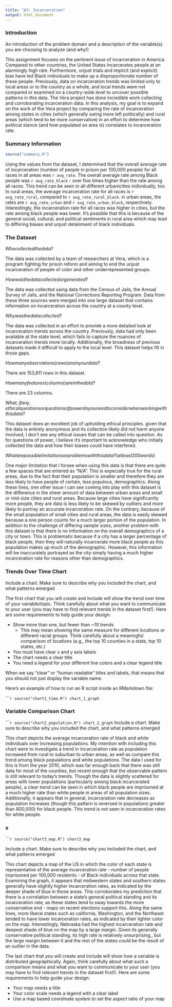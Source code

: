 ```yaml
---
title: "A3: Incarceration"
output: html_document
---
```


### Introduction

An introduction of the problem domain and a description of the variable(s) you are choosing to analyze (and why!)

This assignment focuses on the pertinent issue of incarceration in America. Compared to other countries, the United States incarcerates people at an alarmingly high rate. Furthermore, unjust trials and implicit (and explicit) bias have led Black individuals to make up a disproportionate number of these people. Previously, data on incarceration trends was limited only to local areas or to the country as a whole, and local trends were not compared or examined on a country-wide level to uncover possible patterns in this data. The Vera project has done incredible work collecting and corroborating incarceration data. In this analysis, my goal is to expand on the work of the Vera project by comparing the rate of incarceration among states in cities (which generally swing more left politically) and rural areas (which tend to be more conservative) in an effort to determine how political stance (and how populated an area is) correlates to incarceration rate.

### Summary Information

```r
source("summary.R")
```

Using the values from the dataset, I determined that the overall average rate of incarceration (number of people in prison per 100,000 people) for all races in all areas was `r avg_rate`. The overall average rate among Black people was `r avg_rate_black` - over five times higher than the rate among all races. This trend can be seen in all different urbanicities individually, too. In rural areas, the average incarceration rate for all races is `r avg_rate_rural`, compared to `r avg_rate_rural_black`. in urban areas, the rates are `r avg_rate_urban` and `r avg_rate_urban_black`, respectively. Interestingly, the incarceration rate for all races was higher in cities, but the rate among black people was lower. It's possible that this is because of the general social, cultural, and political sentiments in rural area which may lead to differing biases and unjust detainment of black individuals.

### The Dataset

$Who collected the data?$

The data was collected by a team of researchers at Vera, which is a program fighting for prison reform and aiming to end the unjust incarceration of people of color and other underrepresented groups.

$How was the data collected or generated?$

The data was collected using data from the Census of Jails, the Annual Survey of Jails, and the National Corrections Reporting Program. Data from these three sources were merged into one large dataset that contains information on incarceration across the country at a county level.

$Why was the data collected?$

The data was collected in an effort to provide a more detailed look at incarceration trends across the country. Previously, data had only been available at the state level, which fails to capture the nuances of incarceration trends more locally. Additionally, the broadness of previous datasets made it difficult to apply to the local level. This dataset helps fill in those gaps.

$How many observations (rows) are in your data?$

There are 153,811 rows in this dataset.

$How many features (columns) are in the data?$

There are 23 columns.

$What, if any, ethical questions or questions of power do you need to consider when working with this data?$

This dataset does an excellent job of upholding ethical principles. given that the data is entirely anonymous and its collection likely did not harm anyone involved, I don't see any ethical issues that can be called into question. As for questions of power, I believe it's important to acknowledge who initially collected the data and how their biases could have interfered.

$What are possible limitations or problems with this data?   (at least 200 words)$

One major limitation that I forsee when using this data is that there are quite a few spaces that are entered as "N/A". This is expecially true for the rural areas, due to the fact that their population is smaller and therefore they are less likely to have people of certain, less populous, demographics. Along these lines, one other issue I can see coming into play with this dataset is the difference in the sheer amount of data between urban areas and small or mid-size cities and rural areas. Because large cities have significantly more people, they are data is less likely to be skewed by outliers and more likely to portray an accurate incarceration rate. On the contrary, because of the small population of small cities and rural areas, the data is easily skewed because a one person counts for a much larger portion of the population. In addition to the challenge of differing sample sizes, another problem with this dataset is that there is no information on the overall demographics of a city or town. This is problematic because if a city has a larger percentage of black people, then they will naturally incarcerate more black people as this population makes up much of the demographic. However, this information will be inaccurately portrayed as the city simply having a much higher incarceration rate for reasons other than demographics.

### Trends Over Time Chart

Include a chart. Make sure to describe why you included the chart, and what patterns emerged

The first chart that you will create and include will show the trend over time of your variable/topic. Think carefully about what you want to communicate to your user (you may have to find relevant trends in the dataset first!). Here are some requirements to help guide your design:

- Show more than one, but fewer than ~10 trends
  - This may mean showing the same measure for different locations or different racial groups. Think carefully about a meaningful comparison of locations (e.g., the top 10 counties in a state, top 10 states, etc.)
- You must have clear x and y axis labels
- The chart needs a clear title 
- You need a legend for your different line colors and a clear legend title

When we say "clear" or "human readable" titles and labels, that means that you should not just display the variable name.

Here's an example of how to run an R script inside an RMarkdown file:

``````r
source("chart1_time.R")
chart_1_graph
```

### Variable Comparison Chart

``````r
source("chart2_population.R")
chart_2_graph
```
Include a chart. Make sure to describe why you included the chart, and what patterns emerged

This chart depicts the average incarceration rate of black and white individuals over increasing populations. My intention with including this chart were to investigate a trend in incarceration rate as population increased from rural to suburban to urban areas, as well as compare this trend among black populations and white populations. The data I used for this is from the year 2010, which was far enough back that there was still data for most of the counties, but recent enough that the observable pattern is still relevant to today's trends. Though the data is slightly scattered for areas with lower populations (particularly among black incarcerated people), a clear trend can be seen in which black people are imprisoned at a much higher rate than white people in areas of all population sizes. Additionally, it appears that in general, incarceration rate decreases as population increases (though this pattern is reversed in populations greater than 800,000) for black people. This trend is not seen in incarceration rates for white people.


### x
``````r
source("chart3_map.R")
chart3_map
```

Include a chart. Make sure to describe why you included the chart, and what patterns emerged

This chart depicts a map of the US in which the color of each state is representative of the average incarceration rate - number of people imprisoned per 100,000 residents - of Black individuals across that state. Examining the graph, it appears that midwestern states and southern states generally have slightly higher incarceration rates, as indicated by the deeper shade of blue in those areas. This corroborates my prediction that there is a correlation between a state's general political standing and its incarceration rate, as these states tend to sway towards the more conservative end - maps on recent elections support this. Along the same lines, more liberal states such as california, Washington, and the Northeast tended to have lower incarceration rates, as indicated by their lighter color on the map. Interestingly, Nebraska had the highest incarceration rate and deepest shade of blue on the map by a large margin. Given its generally conservative political standing, its high rate is relatively unsurprising,, but the large margin between it and the rest of the states could be the result of an outlier in the data.

The last chart that you will create and include will show how a variable is distributed geographically. Again, think carefully about what such a comparison means and what you want to communicate to your user (you may have to find relevant trends in the dataset first!). Here are some requirements to help guide your design:

- Your map needs a title
- Your color scale needs a legend with a clear label
- Use a map based coordinate system to set the aspect ratio of your map

